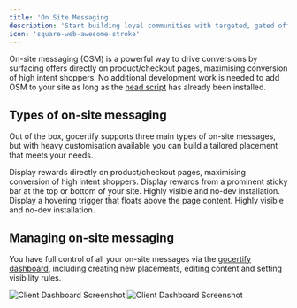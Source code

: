 ```yaml
---
title: 'On Site Messaging'
description: 'Start building loyal communities with targeted, gated offers.'
icon: 'square-web-awesome-stroke'
---
```


On-site messaging (OSM) is a powerful way to drive conversions by surfacing offers directly on product/checkout pages, maximising conversion of high intent shoppers.
No additional development work is needed to add OSM to your site as long as the [head script](section/gettingStarted/integrateOnSite) has already been installed.

## Types of on-site messaging
Out of the box, gocertify supports three main types of on-site messages, but with heavy customisation available you can build a tailored placement that meets your needs.

<CardGroup cols={3}>
  <Card title="In-line" href="/section/promoteOffers/on-site-placements" img="/images/OSM-inline.png">
    Display rewards directly on product/checkout pages, maximising conversion of high intent shoppers.
  </Card>
  <Card title="Sticky Bar" href="/section/promoteOffers/on-site-placements" img="/images/OSM-stickyBar.png">
    Display rewards from a prominent sticky bar at the top or bottom of your site. Highly visible and no-dev installation.
  </Card>
  <Card title="Floating Button" href="/section/promoteOffers/on-site-placements" img="/images/OSM-floating.png">
    Display a hovering trigger that floats above the page content. Highly visible and no-dev installation.
  </Card>
</CardGroup>

## Managing on-site messaging

You have full control of all your on-site messages via the [gocertify dashboard](https://secure.gocertify.me/dashboard), including creating new placements, editing content and setting visibility rules.

<Frame>
<img
    className="block dark:hidden"
    src="/images/Dashboard-OSM.png"
    alt="Client Dashboard Screenshot"
    />
    <img
    className="hidden dark:block"
    src="/images/Dashboard-OSM.png"
    alt="Client Dashboard Screenshot"
/>
</Frame>
